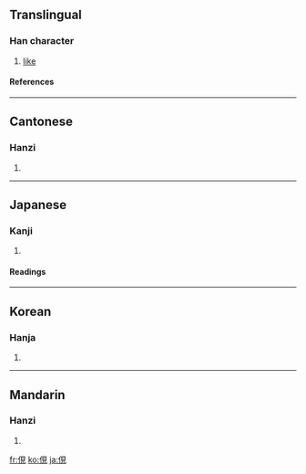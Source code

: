 {{see|伣}}

==Translingual==
===Han character===
{{Han char|rn=9|rad=人|as=07|sn=9|four=2621<sub>0</sub>|canj=人月山山 (OBUU)}}
# [[like]]
====References====
{{Han ref|kx=0104.280|dkj=00686|dj=0221.120|hdz=10161.010|uh=4FD4|ud=20436|bh=CDE4|bd=52708}}
----
==Cantonese==
===Hanzi===
{{yue-hanzi|jyut=|y=yin5}}
# {{defn|Cantonese}}
----
==Japanese==
===Kanji===
{{ja-kanji|grade=|rs=人07}}
# {{defn|Japanese}} 
====Readings====
{{ja-readings|on=[[けん]] (ken)|kun=[[うかがう]] (ukagau)}}
----
==Korean==
===Hanja===
{{ko-hanja|hangeul=현|rv=hyeon|mr=hyŏn}}
# {{defn|Korean}}
----
==Mandarin==
===Hanzi===
{{cmn-hanzi|sim=伣|pin=[[xiàn]] ([[xian4]])|wg=hsien<sup>4</sup>}}
# {{defn|Mandarin}}

[[fr:俔]]
[[ko:俔]]
[[ja:俔]]